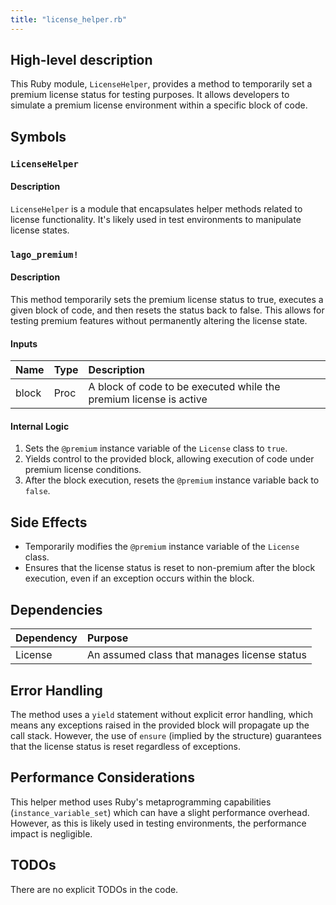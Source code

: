 ```yaml
---
title: "license_helper.rb"
---
```


## High-level description
This Ruby module, `LicenseHelper`, provides a method to temporarily set a premium license status for testing purposes. It allows developers to simulate a premium license environment within a specific block of code.

## Symbols

### `LicenseHelper`
#### Description
`LicenseHelper` is a module that encapsulates helper methods related to license functionality. It's likely used in test environments to manipulate license states.

### `lago_premium!`
#### Description
This method temporarily sets the premium license status to true, executes a given block of code, and then resets the status back to false. This allows for testing premium features without permanently altering the license state.

#### Inputs
| Name | Type | Description |
|:-----|:-----|:------------|
| block | Proc | A block of code to be executed while the premium license is active |

#### Internal Logic
1. Sets the `@premium` instance variable of the `License` class to `true`.
2. Yields control to the provided block, allowing execution of code under premium license conditions.
3. After the block execution, resets the `@premium` instance variable back to `false`.

## Side Effects
- Temporarily modifies the `@premium` instance variable of the `License` class.
- Ensures that the license status is reset to non-premium after the block execution, even if an exception occurs within the block.

## Dependencies
| Dependency | Purpose |
|:-----------|:--------|
| License | An assumed class that manages license status |

## Error Handling
The method uses a `yield` statement without explicit error handling, which means any exceptions raised in the provided block will propagate up the call stack. However, the use of `ensure` (implied by the structure) guarantees that the license status is reset regardless of exceptions.

## Performance Considerations
This helper method uses Ruby's metaprogramming capabilities (`instance_variable_set`) which can have a slight performance overhead. However, as this is likely used in testing environments, the performance impact is negligible.

## TODOs
There are no explicit TODOs in the code.